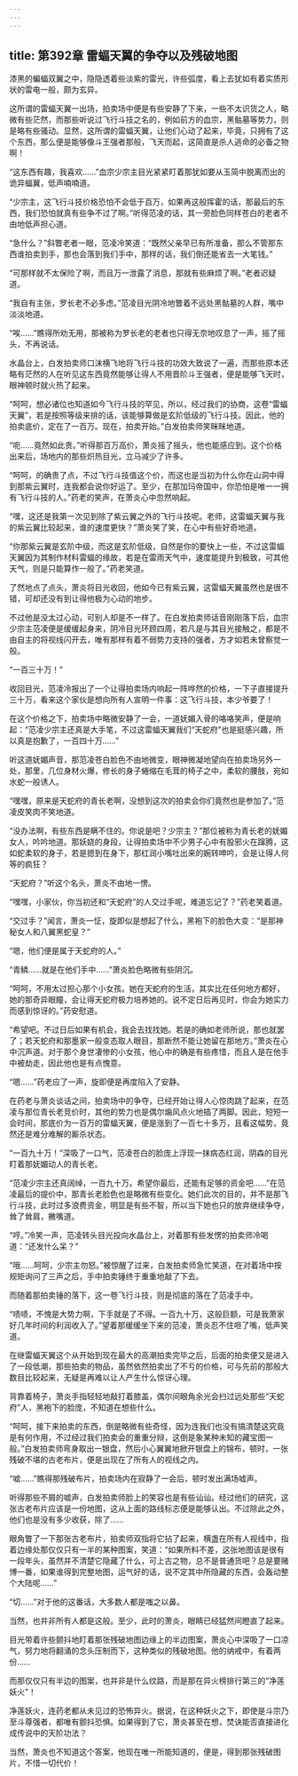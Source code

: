 ```yaml
---
---
---
```

title: 第392章 雷蝠天翼的争夺以及残破地图
---



漆黑的蝙蝠双翼之中，隐隐透着些淡紫的雷光，许些弧度，看上去犹如有着实质形状的雷电一般，颇为玄异。

这所谓的雷蝠天翼一出场，拍卖场中便是有些安静了下来，一些不太识货之人，略微有些茫然，而那些听说过飞行斗技之名的，例如前方的血宗，黑骷墓等势力，则是略有些骚动。显然，这所谓的雷蝠天翼，让他们心动了起来，毕竟，只拥有了这个东西，那么便是能够像斗王强者那般，飞天而起，这简直是杀人逃命的必备之物啊！

“这东西有趣，我喜欢……”血宗少宗主目光紧紧盯着那犹如要从玉简中脱离而出的诡异蝠翼，低声喃喃道。

“少宗主，这飞行斗技价格恐怕不会低于百万，如果再这般挥霍的话，那最后的东西，我们恐怕就真有些争不过了啊。”听得范凌的话，其一旁脸色同样苍白的老者不由地低声担心道。

“急什么？”斜瞥老者一眼，范凌冷笑道：“既然父亲早已有所准备，那么不管那东西谁拍卖到手，那也会落到我们手中，那样的话，我们倒还能省去一大笔钱。”

“可那样就不太保险了啊，而且万一泄露了消息，那就有些麻烦了啊。”老者迟疑道。

“我自有主张，罗长老不必多虑。”范凌目光阴冷地瞥着不远处黑骷墓的人群，嘴中淡淡地道。

“唉……”瞧得所劝无用，那被称为罗长老的老者也只得无奈地叹息了一声，摇了摇头，不再说话。

水晶台上，白发拍卖师口沫横飞地将飞行斗技的功效大致说了一遍，而那些原本还略有茫然的人在听见这东西竟然能够让得人不用晋阶斗王强者，便是能够飞天时，眼神顿时就火热了起来。

“呵呵，想必诸位也知道如今飞行斗技的罕见，所以，经过我们的协商，这卷“雷蝠天翼”，若是按照等级来排的话，该能够算做是玄阶低级的飞行斗技。因此，他的拍卖底价，定在了一百万。现在，拍卖开始。”白发拍卖师笑眯眯地道。

“呃……竟然如此贵。”听得那百万高价，萧炎摇了摇头，他也能感应到。这个价格出来后，场地内的那些炽热目光，立马减少了许多。

“呵呵，的确贵了点，不过飞行斗技值这个价，而这也是当初为什么你在山洞中得到那紫云翼时，连我都会说你好运了。至少，在那加玛帝国中，你恐怕是唯一一拥有飞行斗技的人。”药老的笑声，在萧炎心中忽然响起。

“嘿，这还是我第一次见到除了紫云翼之外的飞行斗技呢。老师，这雷蝠天翼与我的紫云翼比较起来，谁的速度更快？”萧炎笑了笑，在心中有些好奇地道。

“你那紫云翼是玄阶中级，而这是玄阶低级，自然是你的要快上一些，不过这雷蝠天翼因为其制作材料雷蝠的缘故，若是在雷雨天气中，速度能提升到极致，可其他天气，则是只能算作一般了。”药老笑道。

了然地点了点头，萧炎将目光收回，他如今已有紫云翼，这雷蝠天翼虽然也是很不错，可却还没有到让得他极为心动的地步。

不过他是没太过心动，可别人却是不一样了。在白发拍卖师话音刚刚落下后，血宗少宗主范凌便是缓缓起身来，阴冷目光环顾四周，若凡是与其目光接触之，都是不由自主的将视线闪开去，唯有那样有着不弱势力支持的强者，方才如若未曾察觉一般。

“一百三十万！”

收回目光，范凌冷报出了一个让得拍卖场内响起一阵哗然的价格，一下子直接提升三十万，看来这个家伙是想向所有人宣明一件事：这飞行斗技，本少爷要了！

在这个价格之下，拍卖场中略微安静了一会，一道妩媚入骨的咯咯笑声，便是响起：“范凌少宗主还真是大手笔，不过这雷蝠天翼我们“天蛇府”也是挺感兴趣，所以真是抱歉了，一百四十万……”

听这道妩媚声音，那范凌苍白脸色不由地微变，眼神微凝地望向在拍卖场另外一处，那里，几位身材火爆，修长的身子蜷缩在毛茸的椅子之中，柔软的腰肢，宛如水蛇一般诱人。

“嘿嘿，原来是天蛇府的青长老啊，没想到这次的拍卖会你们竟然也是参加了。”范凌皮笑肉不笑地道。

“没办法啊，有些东西是瞒不住的。你说是吧？少宗主？”那位被称为青长老的妩媚女人，吟吟地道。那妖娆的身段，让得拍卖场中不少男子心中有股邪火在蹿腾，这如蛇柔软的身子，若是摁到在身下，那红润小嘴吐出来的婉转呻吟，会是让得人何等的疯狂？

“天蛇府？”听这个名头，萧炎不由地一愣。

“嘿嘿，小家伙，你当初还和“天蛇府”的人交过手呢，难道忘记了？”药老笑着道。

“交过手？”闻言，萧炎一怔，旋即似是想起了什么，黑袍下的脸色大变：“是那神秘女人和八翼黑蛇皇？”

“嗯，他们便是属于天蛇府的人。”

“青鳞……就是在他们手中……”萧炎脸色略微有些阴沉。

“呵呵，不用太过担心那个小女孩。她在天蛇府的生活，其实比在任何地方都好，她的那奇异眼瞳，会让得天蛇府极力培养她的。说不定日后再见时，你会为她实力而感到惊讶的。”药安慰道。

“希望吧。不过日后如果有机会，我会去找找她。若是的确如老师所说，那也就罢了；若天蛇府和那墨家一般变态取人眼目，那断然不能让她留在那地方。”萧炎在心中沉声道。对于那个身世凄惨的小女孩，他心中的确是有些疼惜，而且人是在他手中被劫走，因此他也是有点愧意。

“嗯……”药老应了一声，旋即便是再度陷入了安静。

在药老与萧炎谈话之间，拍卖场中的争夺，已经开始让得人心惊肉跳了起来，在范凌与那位青长老竞价时，其他的势力也是偶尔煽风点火地插了两脚。因此，短短一会时间，那底价为一百万的雷蝠天翼，便是涨到了一百七十多万，且看这幅势，竟然还是难分难解的厮杀状态。

“一百九十万！”深吸了一口气，范凌苍白的脸庞上浮现一抹病态红润，阴森的目光盯着那妩媚动人的青长老。

“范凌少宗主还真阔绰，一百九十万。希望你最后，还能有足够的资金吧……”在范凌最后的提价中，那青长老脸色也是略微有些变化。她们此次的目的，并不是那飞行斗技，此时过多浪费资金，明显是有些不智，所以当下她也只的放弃继续争夺，耸了耸肩，撇嘴道。

“哼。”冷笑一声，范凌转头目光投向水晶台上，对着那有些发愣的拍卖师冷喝道：“还发什么呆？”

“哦……呵呵，少宗主勿怒。”被惊醒了过来，白发拍卖师急忙笑道，在对着场中按规矩询问了三声之后，手中拍卖锤终于重重地敲了下去。

而随着那拍卖锤的落下，这一卷飞行斗技，则是彻底的落在了范凌手中。

“啧啧，不愧是大势力啊，下手就是了不得。一百九十万，这般巨额，可是我萧家好几年时间的利润收入了。”望着那缓缓坐下来的范凌，萧炎忍不住咂了嘴，低声笑道。

在继雷蝠天翼这个从开始到现在最大的高潮拍卖完毕之后，后面的拍卖便又是进入了一段低潮，那些拍卖的物品，虽然依然拍卖出了不亏的价格，可与先前的那般大数目比较起来，无疑是再难以让人产生什么惊讶心理。

背靠着椅子，萧炎手指轻轻地敲打着膝盖，偶尔间眼角余光会扫过远处那些“天蛇府”人，黑袍下的脸庞，不知道在想些什么。

“呵呵，接下来拍卖的东西，倒是略微有些奇怪，因为连我们也没有搞清楚这究竟是有何作用，不过经过我们拍卖会的重重分辩，这倒是象某种未知的藏宝图一般。”白发拍卖师弯身取出一银盘，然后小心翼翼地掀开银盘上的锦布，顿时，一张残破不堪的古老布片，便是出现在了所有人的视线之内。

“嘘……”瞧得那残破布片，拍卖场内在寂静了一会后，顿时发出满场嘘声。

听得那些不屑的嘘声，白发拍卖师脸上的笑容也是有些讪讪。经过他们的研究，这张古老布片应该是一份地图，这从上面的路线标志便是能够认出。不过除此之外，他们也是没有多少收获，除了……

眼角瞥了一下那张古老布片，拍卖师双指将它拈了起来，横盏在所有人视线中，指着边缘处那仅仅只有一半的某种图案，笑道：“如果所料不差，这张地图该是很有一段年头，虽然并不清楚它隐藏了什么，可上古之物，总不是普通货吧？总是要赌博一番，如果谁得到完整地图，运气好的话，说不定其中所隐藏的东西，会轰动整个大陆呢……”

“切……”对于他的这番话，大多数人都是嗤之以鼻。

当然，也并非所有人都是这般。至少，此时的萧炎，眼睛已经猛然间瞪直了起来。

目光带着许些颤抖地盯着那张残破地图边缘上的半边图案，萧炎心中深吸了一口凉气，努力地将翻涌的念头压制而下，这种类似的残破地图。他的纳戒中，有着两份……

而那仅仅只有半边的图案，也并非是什么纹路，而是那在异火榜排行第三的“净莲妖火”！

净莲妖火，连药老都从未见过的恐怖异火。据说，在这种妖火之下，即使是斗宗乃至斗尊强者，都唯有颤抖恐惧。如果得到了它，萧炎甚至在想，焚诀能否直接进化成传说中的天阶功法？

当然，萧炎也不知道这个答案，他现在唯一所能知道的，便是，得到那张残破图片，不惜一切代价！
